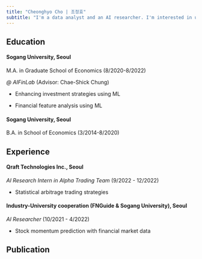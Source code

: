 ```yaml
---
title: "Cheonghyo Cho | 조정효"
subtitle: "I'm a data analyst and an AI researcher. I'm interested in using machine learning/deep learning models for financial economics. And as you can see on my MIR(music information retrieval) blog, I am a music lover."
---
```


## Education

#### **Sogang University**, Seoul

M.A. in Graduate School of Economics (8/2020-8/2022)

*\@* *AIFinLab* (Advisor: Chae-Shick Chung)

-   Enhancing investment strategies using ML

-   Financial feature analysis using ML

#### **Sogang University**, Seoul

B.A. in School of Economics (3/2014-8/2020)

## Experience

#### **Qraft Technologies Inc.**, Seoul

*AI Research Intern in Alpha Trading Team* (9/2022 - 12/2022)

-   Statistical arbitrage trading strategies

#### **Industry-University cooperation (FNGuide & Sogang University)**, Seoul

*AI Researcher* (10/2021 - 4/2022)

-   Stock momentum prediction with financial market data

## Publication
